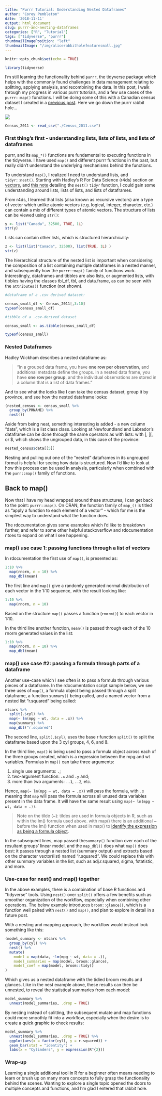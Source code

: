 ```yaml
---
title: "Purrr Tutorial: Understanding Nested Dataframes"
author: "Corey Pembleton"
date: '2018-11-11'
output: html_document
slug: purrr-and-nesting-dataframes
categories: ["R", "Tutorial"]
tags: ["tidyverse", "purrr"]
thumbnailImagePosition: "left"
thumbnailImage: "/img/alicerabbitholefeaturesmall.jpg"
---
```


```r
knitr::opts_chunk$set(echo = TRUE)

library(tidyverse)
```


I'm still learning the functionality behind ```purrr```, the tidyverse package which helps with the commonly found challenges in data management relating to splitting, applying analysis, and recombining the data. In this post, I walk through my progress in various purrr tutorials, and a few use cases of the ```purrr::map()``` functions. I will be doing some of this with a Canadian census dataset I created in a [previous post](https://coreypembleton.netlify.com/space-stats/canadian-census-data-cleaning-pt1/). Here we go down the purrr rabbit hole...

![](/img/alicerabbitholefeaturesmall.jpg)


```r
Census_2011 <- read_csv("./Census_2011.csv")

```

### First thing's first - understanding lists, lists of lists, and lists of dataframes

purrr, and its ```map_*()``` functions are fundamental to executing functions in the tidyverse. I have used ```map()``` and different purrr functions in the past, but really didn't understand the underlying mechanisms behind the functions.  

To understand ```map()```, I realized I need to understand lists, and ```tidyr::nest()```. Starting with Hadley's R For Data Science (r4ds) section on [vectors](https://r4ds.had.co.nz/vectors.html#introduction-13), and [this note](https://blog.rstudio.com/2016/02/02/tidyr-0-4-0/) detailing the ```nest()``` ```tidyr``` function, I could gain some understanding around lists, lists of lists, and lists of dataframes.

From r4ds, I learned that lists (also known as recursive vectors) are a type of vector  which unlike atomic vectors (e.g. logical, integer, character, etc.) can contain a mix of different types of atomic vectors. The structure of lists can be  viewed using ```str()```:

```r
y <- list("Canada", 32500, TRUE, 1L)
str(y)
```

Lists can contain other lists, which is structured hierarchically:

```r
z <- list(list("Canada", 32500), list(TRUE, 1L) )
str(z)
```

The hierarchical structure of the nested list is important when considering the composition of a list containing multiple dataframes in a nested manner, and subsequently how the ```purrr::map()``` family of functions work. Interestingly, dataframes and tibbles are also lists, or augmented lists, with tibbles having the classes tbl_df, tbl, and data.frame, as can be seen with the ```attributes()``` function (not shown). 

```r
#dataframe of a .csv derived dataset:

census_small_df <- Census_2011[,3:10]
typeof(census_small_df)

#tibble of a .csv-derived dataset

census_small <- as.tibble(census_small_df)

typeof(census_small)

```

### Nested Dataframes  

Hadley Wickham describes a nested dataframe as: 

> "In a grouped data frame, you have **one row per observation**, and additional metadata define the groups. In a nested data frame, you have **one row per group**, and the individual observations are stored in a column that is a list of data frames."

And to see what the looks like I can take the census dataset, group it by province, and see how the nested dataframe looks:

```r
(nested_census <- census_small %>% 
  group_by(PRNAME) %>%
  nest())
```

Aside from being neat, something interesting is added - a new column "data", which is a list class class. Looking at Newfoundland and Labrador's dataframe can be done through the same operators as with lists: with [, [[, or $, which shows the ungrouped data, in this case of the province: 

```r
nested_census$data[[5]]
```

Nesting and pulling out one of the "nested" dataframes in its ungrouped format is helpful for seeing how data is structured. Now I'd like to look at how this process can be used in analysis, particularly when combined with the ```purr::map()``` family of functions. 

## Back to map()

Now that I have my head wrapped around these structures, I can get back to the point: ```purrr::map()```. On CRAN, the function family of ```map_()``` is titled as "apply a function to each element of a vector" - which for me is the simplest way to understand what the function does.

The rdocumentation gives some examples which I'd like to breakdown further, and refer to some other helpful stackoverflow and rdocumentation ntoes to expand on what I see happening. 

### map() use case 1: passing functions through a list of vectors

In rdocumentation the first use of ```map()```, is presented as:

```r
1:10 %>%
  map(rnorm, n = 10) %>%
  map_dbl(mean)
```

The first line and ```map()``` give a randomly generated normal distribution of each vector in the 1:10 sequence, with the result looking like:

```r
1:10 %>%
  map(rnorm, n = 10)
```

Based on the structure ```map()``` passes a function (```rnorm()```) to each vector in 1:10. 

In the third line another function, ```mean()``` is passed through each of the 10 rnorm generated values in the list:

```r
1:10 %>%
  map(rnorm, n = 10) %>%
  map_dbl(mean)
```

### map() use case #2: passing a formula through parts of a dataframe  
Another use-case which I see often is to pass a formula through various pieces of a dataframe. In the rdocumentation script sample below, we see three uses of ```map()```, a formula object being passed through a split dataframe, a function ```summary()``` being called, and a named vector from a nested list "r.squared" being called:

```r
mtcars %>%
  split(.$cyl) %>%
  map(~ lm(mpg ~ wt, data = .x)) %>%
  map(summary) %>%
  map_dbl("r.squared")
```

The second line, ```split(.$cyl)```, uses the base r function ```split()``` to split the dataframe based upon the 3 cyl groups, 4, 6, and 8.  

In the third line,  ```map()``` is being used to pass a formula object across each of the three groups created, which is a regression between the mpg and wt variables. Formulas in ```map()``` can take three arguments:  

1.  single use arguments: ```.```; 
2.  two-argument function: ```.x``` and ```.y``` and; 
3.  more than two arguments: ```..1```, ```..2```, etc.

Hence, ```map(~ lm(mpg ~ wt, data = .x))``` will pass the formula, with ```.x``` meaning that ```map``` will pass the formula across all unused data variables present in the data frame. It will have the same result using ``` map(~ lm(mpg ~ wt, data = .))```. 

> Note on the tilde (~): tildes are used in formula objects in R, such as within the lm() formula used above. with map() there is an additional ~ before the lm() function when used in map() to [identify the expression as being a formula object](https://stackoverflow.com/questions/44834446/what-is-meaning-of-first-tilde-in-purrrmap). 


In the subsequent lines, map passed the```summary()``` function over each of the resultant groups' linear model, and the ```map_dbl()``` does what ```map()``` does best: it passes through a nested list (summary output) and extracts based on the character vector(list) named "r.squared". We could replace this with other summary variables in the list, such as adj.r.squared, sigma, fstatistic, and more.

### Use-case for nest() and map() together 

In the above examples, there is a combination of base R functions and "tidyverse" tools. Using ```nest()``` over ```split()``` offers a few benefits such as smoother organization of the workflow, especially when combining other operations. The below example introduces ```broom::glance()```, which is a function well paired with ```nest()``` and ```map()```, and plan to explore in detail in a future post.

With a nesting and mapping approach, the workflow would instead look something like this:

```r
(model_summary <- mtcars %>% 
  group_by(cyl) %>% 
  nest() %>% 
  mutate(
    model = map(data, ~lm(mpg ~ wt, data = .)),
    model_summaries = map(model, broom::glance),
    model_coef = map(model, broom::tidy))
)

```

Which gives us a nested dataframe with the tidied broom results and glances. Like in the nest example above, these results can then be unnested, to reveal the statistical summaries from each model:

```r
model_summary %>% 
  unnest(model_summaries, .drop = TRUE)

```

By nesting instead of splitting, the subsequent mutate and map functions could more smoothly fit into a workflow, especially when the desire is to create a quick graphic to check results:

```r
model_summary %>% 
  unnest(model_summaries, .drop = TRUE) %>% 
  ggplot(aes(x = factor(cyl), y = r.squared)) +
  geom_bar(stat = "identity") +
  labs(x = "Cylinders", y = expression(R^{2}))
```

### Wrap-up
Learning a single additional tool in R for a beginner often means needing to learn or brush up on many more concepts to fully grasp the functionality behind the scenes. Wanting to explore a single topic opened the doors to multiple concepts and functions, and I'm glad I entered that rabbit hole. 

















